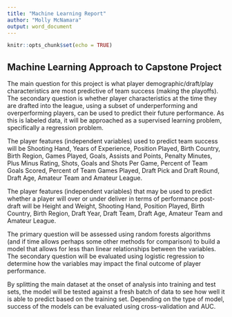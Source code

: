 ```yaml
---
title: "Machine Learning Report"
author: "Molly McNamara"
output: word_document
---
```


```r
knitr::opts_chunk$set(echo = TRUE)
```

## Machine Learning Approach to Capstone Project

The main question for this project is what player demographic/draft/play characteristics are most predictive of team success (making the playoffs).  The secondary question is whether player characteristics at the time they are drafted into the league, using a subset of underperforming and overperforming players, can be used to predict their future performance. As this is labeled data, it will be approached as a supervised learning problem, specifically a regression problem.  

The player features (independent variables) used to predict team success will be Shooting Hand, Years of Experience, Position Played, Birth Country, Birth Region, Games Played, Goals, Assists and Points, Penalty Minutes, Plus Minus Rating, Shots, Goals and Shots Per Game, Percent of Team Goals Scored, Percent of Team Games Played, Draft Pick and Draft Round, Draft Age, Amateur Team and Amateur League.

The player features (independent variables) that may be used to predict whether a player will over or under deliver in terms of performance post-draft will be Height and Weight, Shooting Hand, Position Played, Birth Country, Birth Region, Draft Year, Draft Team, Draft Age, Amateur Team and Amateur League.

The primary question will be assessed using random forests algorithms (and if time allows perhaps some other methods for comparison) to build a model that allows for less than linear relationships between the variables.  The secondary question will be evaluated using logistic regression to determine how the variables may impact the final outcome of player performance.

By splitting the main dataset at the onset of analysis into training and test sets, the model will be tested against a fresh batch of data to see how well it is able to predict based on the training set. Depending on the type of model, success of the models can be evaluated using cross-validation and AUC. 



